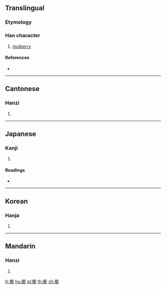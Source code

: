 ==Translingual==

===Etymology===
{{Han compound|厭|木|c1=p|c2=s|t2=tree|ls=psc}}

===Han character===
{{Han char|rn=75|rad=木|as=14|sn=18|four=|canj=MKD|ids=⿸厭木}}

# [[mulberry]]

====References====
* {{Han ref|kx=0559.050|dkj=15750|dj=0948.210|hdz=21308.060|uh=6ABF|ud=27327}}

----

==Cantonese==

===Hanzi===
{{yue-hanzi|jyut=[[jim2]]|y=yim2}}

# {{defn|lang=yue|sort=木14}}

----

==Japanese==

===Kanji===
{{ja-kanji|grade=|rs=木14}}

# {{defn|lang=ja|sort=木14}}

====Readings====
* {{ja-readings|on=[[えん]] (en)|kun=[[やまぐわ]] (yamaguwa)}}

----

==Korean==

===Hanja===
{{ko-hanja|hangeul=염|eumhun=|rv=yeom|mr=yŏm|y=yem}}

# {{defn|lang=ko|sort=木14}}

----

==Mandarin==

===Hanzi===
{{cmn-hanzi|pin=[[yǎn]] ([[yan3]])|wg=yen<sup>3</sup>}}

# {{defn|lang=cmn|sort=木14}}

[[fr:檿]]
[[hu:檿]]
[[pl:檿]]
[[th:檿]]
[[zh:檿]]
